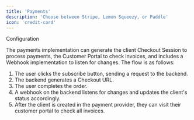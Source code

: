 ```yaml
---
title: 'Payments'
description: 'Choose between Stripe, Lemon Squeezy, or Paddle'
icon: 'credit-card'
---
```


Configuration

The payments implementation can generate the client Checkout Session to process payments, the Customer Portal to check invoices, and includes a Webhook implementation to listen for changes.
The flow is as follows:

1. The user clicks the subscribe button, sending a request to the backend.
2. The backend generates a Checkout URL.
3. The user completes the order.
4. A webhook on the backend listens for changes and updates the client's status accordingly.
5. After the client is created in the payment provider, they can visit their customer portal to check all invoices.
